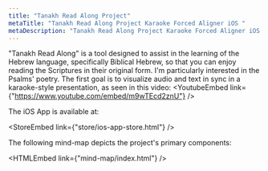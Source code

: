 ```yaml
---
title: "Tanakh Read Along Project"
metaTitle: "Tanakh Read Along Project Karaoke Forced Aligner iOS "
metaDescription: "Tanakh Read Along Project Karaoke Forced Aligner iOS "
---
```




"Tanakh Read Along" is a tool designed to assist in the learning of the Hebrew language, specifically Biblical Hebrew, so that you can enjoy reading the Scriptures in their original form. I'm particularly interested in the Psalms' poetry. The first goal is to visualize audio and text in sync in a karaoke-style presentation, as seen in this video:
<YoutubeEmbed link={"https://www.youtube.com/embed/m9wTEcd2znU"} />


The iOS App is available at:

<StoreEmbed link={"store/ios-app-store.html"} />


The following mind-map depicts the project's primary components:

<HTMLEmbed link={"mind-map/index.html"} />

